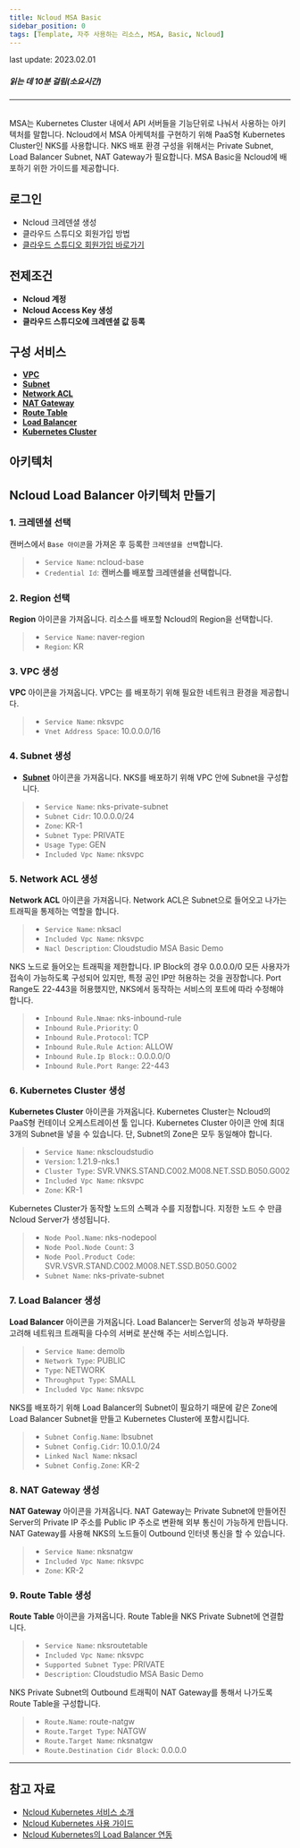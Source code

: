 ```yaml
---
title: Ncloud MSA Basic
sidebar_position: 0
tags: [Template, 자주 사용하는 리소스, MSA, Basic, Ncloud]
---
```



<span className="theme-doc-version-badge badge badge--secondary">
    last update: 2023.02.01
</span>

##### 읽는 데 10분 걸림(소요시간)

---

<br />
MSA는 Kubernetes Cluster 내에서 API 서버들을 기능단위로 나눠서 사용하는 아키텍처를
말합니다. Ncloud에서 MSA 아케텍처를 구현하기 위해 PaaS형 Kubernetes Cluster인 NKS를
사용합니다. NKS 배포 환경 구성을 위해서는 Private Subnet, Load Balancer Subnet, NAT
Gateway가 필요합니다. MSA Basic을 Ncloud에 배포하기 위한 가이드를 제공합니다.

## 로그인

-   <Link to="/docs/credential/createCredential">Ncloud 크레덴셜 생성</Link>
-   <Link to="/docs/start/sign-up">클라우드 스튜디오 회원가입 방법</Link>
-   [클라우드 스튜디오 회원가입 바로가기](https://cloudstudio.cloudraw.kr/signup)

## 전제조건

-   **Ncloud 계정**
-   **Ncloud Access Key 생성**
-   **클라우드 스튜디오에 크레덴셜 값 등록**

## 구성 서비스

-   [**VPC**](https://docs.cstudio.app/docs/resource/ncloud/Network/Vpc)
-   [**Subnet**](https://docs.cstudio.app/docs/resource/ncloud/Network/Subnet)
-   [**Network ACL**](https://docs.cstudio.app/docs/resource/ncloud/Network/NetworkAcl)
-   [**NAT Gateway**](https://docs.cstudio.app/docs/resource/ncloud/Container/NatGateway)
-   [**Route Table**](https://docs.cstudio.app/docs/resource/ncloud/Container/RouteTable)
-   [**Load Balancer**](https://docs.cstudio.app/docs/resource/ncloud/Container/LoadBalancer)
-   [**Kubernetes Cluster**](https://docs.cstudio.app/docs/resource/ncloud/Container/KubernetesCluster)
    <br />

## 아키텍처

<caption caption="" src={ncloud1} />

## Ncloud Load Balancer 아키텍처 만들기

### 1. 크레덴셜 선택

캔버스에서 `Base 아이콘`을 가져온 후 등록한 `크레덴셜을 선택`합니다.

> -   `Service Name`: ncloud-base
> -   `Credential Id`: <TextColor color="#206FD6">**캔버스를 배포할 크레덴셜을 선택합니다.**</TextColor>

<caption caption="[그림.1] Ncloud MSA Basic 1" src={ncloud2} />

### 2. Region 선택

**Region** 아이콘을 가져옵니다. 리소스를 배포할 Ncloud의 Region을 선택합니다.

> -   `Service Name`: naver-region
> -   `Region`: KR

<caption caption="[그림.2] Ncloud MSA Basic 2" src={ncloud3} />

### 3. VPC 생성

**VPC** 아이콘을 가져옵니다. VPC는 를 배포하기 위해 필요한 네트워크 환경을 제공합니다.

> -   `Service Name`: nksvpc
> -   `Vnet Address Space`: 10.0.0.0/16

<caption caption="[그림.3] Ncloud MSA Basic 3" src={ncloud4} />

### 4. Subnet 생성

- [**Subnet**](https://docs.cstudio.app/docs/resource/azure/Network/Subnet) 아이콘을 가져옵니다. NKS를 배포하기 위해 VPC 안에 Subnet을 구성합니다.

> -   `Service Name`: nks-private-subnet
> -   `Subnet Cidr`: 10.0.0.0/24
> -   `Zone`: KR-1
> -   `Subnet Type`: PRIVATE
> -   `Usage Type`: GEN
> -   `Included Vpc Name`: nksvpc

<caption caption="[그림.4] Ncloud MSA Basic 4" src={ncloud5} />

### 5. Network ACL 생성

**Network ACL** 아이콘을 가져옵니다. Network ACL은 Subnet으로 들어오고 나가는 트래픽을 통제하는 역할을 합니다.

> -   `Service Name`: nksacl
> -   `Included Vpc Name`: nksvpc
> -   `Nacl Description`: Cloudstudio MSA Basic Demo

<caption caption="[그림.5] Ncloud MSA Basic 5" src={ncloud6} />

NKS 노드로 들어오는 트래픽을 제한합니다.
IP Block의 경우 0.0.0.0/0 모든 사용자가 접속이 가능하도록 구성되어 있지만, 특정 공인 IP만 허용하는 것을 권장합니다.
Port Range도 22-443을 허용했지만, NKS에서 동작하는 서비스의 포트에 따라 수정해야 합니다.

> -   `Inbound Rule.Nmae`: nks-inbound-rule
> -   `Inbound Rule.Priority`: 0
> -   `Inbound Rule.Protocol`: TCP
> -   `Inbound Rule.Rule Action`: ALLOW
> -   `Inbound Rule.Ip Block:`: 0.0.0.0/0
> -   `Inbound Rule.Port Range`: 22-443

<caption caption="[그림.6] Ncloud MSA Basic 6" src={ncloud7} />

### 6. Kubernetes Cluster 생성

**Kubernetes Cluster** 아이콘을 가져옵니다.
Kubernetes Cluster는 Ncloud의 PaaS형 컨테이너 오케스트레이션 툴 입니다.
Kubernetes Cluster 아이콘 안에 최대 3개의 Subnet을 넣을 수 있습니다.
단, Subnet의 Zone은 모두 동일해야 합니다.

> -   `Service Name`: nkscloudstudio
> -   `Version`: 1.21.9-nks.1
> -   `Cluster Type`: SVR.VNKS.STAND.C002.M008.NET.SSD.B050.G002
> -   `Included Vpc Name`: nksvpc
> -   `Zone`: KR-1

<caption caption="[그림.7] Ncloud MSA Basic 7" src={ncloud8} />

Kubernetes Cluster가 동작할 노드의 스펙과 수를 지정합니다. 지정한 노드 수 만큼 Ncloud Server가 생성됩니다.

> -   `Node Pool.Name`: nks-nodepool
> -   `Node Pool.Node Count`: 3
> -   `Node Pool.Product Code`: SVR.VSVR.STAND.C002.M008.NET.SSD.B050.G002
> -   `Subnet Name`: nks-private-subnet

<caption caption="[그림.8] Ncloud MSA Basic 8" src={ncloud9} />

### 7. Load Balancer 생성

**Load Balancer** 아이콘을 가져옵니다.
Load Balancer는 Server의 성능과 부하량을 고려해 네트워크 트래픽을 다수의 서버로 분산해 주는 서비스입니다.

> -   `Service Name`: demolb
> -   `Network Type`: PUBLIC
> -   `Type`: NETWORK
> -   `Throughput Type`: SMALL
> -   `Included Vpc Name`: nksvpc

<caption caption="[그림.9] Ncloud MSA Basic 9" src={ncloud10} />

NKS를 배포하기 위해 Load Balancer의 Subnet이 필요하기 때문에 같은 Zone에 Load Balancer Subnet을 만들고
Kubernetes Cluster에 포함시킵니다.

> -   `Subnet Config.Name`: lbsubnet
> -   `Subnet Config.Cidr`: 10.0.1.0/24
> -   `Linked Nacl Name`: nksacl
> -   `Subnet Config.Zone`: KR-2

<caption caption="[그림.10] Ncloud MSA Basic 10" src={ncloud11} />

### 8. NAT Gateway 생성

**NAT Gateway** 아이콘을 가져옵니다. NAT Gateway는 Private Subnet에 만들어진 Server의 Private IP 주소를 Public IP 주소로 변환해 외부 통신이 가능하게 만듭니다.
NAT Gateway를 사용해 NKS의 노드들이 Outbound 인터넷 통신을 할 수 있습니다.

> -   `Service Name`: nksnatgw
> -   `Included Vpc Name`: nksvpc
> -   `Zone`: KR-2

<caption caption="[그림.11] Ncloud MSA Basic 11" src={ncloud12} />

### 9. Route Table 생성

**Route Table** 아이콘을 가져옵니다. Route Table을 NKS Private Subnet에 연결합니다.

> -   `Service Name`: nksroutetable
> -   `Included Vpc Name`: nksvpc
> -   `Supported Subnet Type`: PRIVATE
> -   `Description`: Cloudstudio MSA Basic Demo

<caption caption="[그림.12] Ncloud MSA Basic 12" src={ncloud13} />

NKS Private Subnet의 Outbound 트래픽이 NAT Gateway를 통해서 나가도록 Route Table을 구성합니다.

> -   `Route.Name`: route-natgw
> -   `Route.Target Type`: NATGW
> -   `Route.Target Name`: nksnatgw
> -   `Route.Destination Cidr Block`: 0.0.0.0

<caption caption="[그림.13] Ncloud MSA Basic 13" src={ncloud14} />

---

## 참고 자료

-   [Ncloud Kubernetes 서비스 소개](https://ncloud.com/product/containers/kubernetes)
-   [Ncloud Kubernetes 사용 가이드](https://guide.ncloud-docs.com/docs/nks-nks-1-1)
-   [Ncloud Kubernetes의 Load Balancer 연동](https://guide.ncloud-docs.com/docs/nks-nks-1-8)
